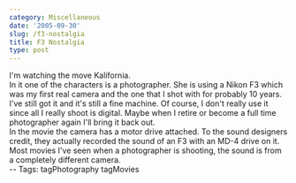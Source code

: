 ```yaml
---
category: Miscellaneous
date: '2005-09-30'
slug: /f3-nostalgia
title: F3 Nostalgia
type: post
---
```



I'm watching the move Kalifornia.  
In it one of the characters is a photographer. She is using a Nikon
F3 which was my first real camera and the one that I shot with for
probably 10 years. I've still got it and it's still a fine machine.
Of course, I don't really use it since all I really shoot is
digital. Maybe when I retire or become a full time photographer
again I'll bring it back out.  
In the movie the camera has a motor drive attached. To the sound
designers credit, they actually recorded the sound of an F3 with an
MD-4 drive on it. Most movies I've seen when a photographer is
shooting, the sound is from a completely different camera.  
-- Tags: tagPhotography tagMovies